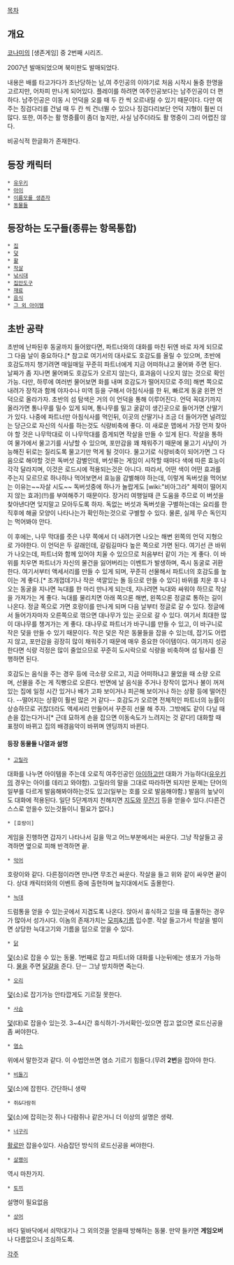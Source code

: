 [[목차]]
== 개요 ==

[[코나미]]의 [생존게임] 중 2번째 시리즈.

2007년 발매되었으며 북미판도 발매되었다.

내용은 배를 타고가다가 조난당하는 남,여 주인공의 이야기로 처음 시작시 둘중 한명을 고르지만, 어차피 만나게 되어있다. 플레이를 하려면 여주인공보다는 남주인공이 더 편하다. 남주인공은 이동 시 언덕을 오를 때 두 칸 씩 오르내릴 수 있기 때문이다. 다만 여주는 징검다리를 건널 때 두 칸 씩 건너뛸 수 있으나 징검다리보단 언덕 지형이 훨씬 더 많다. 또한, 여주는 활 명중률이 좀더 높지만, 사실 남주더라도 활 명중이 그리 어렵진 않다.

비공식적 한글화가 존재한다. 

== 등장 캐릭터 ==
 * [[유우키]]
 * [[아이]]
 * [[이름모를 생존자]]
 * [[동물들]]

== 등장하는 도구들(종류는 항목통합) ==
 * [[집]]
 * [[덫]]
 * [[활]]
 * [[작살]]
 * [[낚시대]] 
 * [[집안도구]]
 * [[재료]]
 * [[음식]]
 * [[그 외 아이템]]

== 초반 공략 ==
초반에 난파된후 동굴까지 들어왔다면, 파트너와의 대화를 마친 뒤엔 바로 자게 되므로 그 다음 날이 중요하다.[* 참고로 여기서의 대사로도 호감도를 올릴 수 있으며, 초반에 호감도까지 챙기려면 매일매일 꾸준히 파트너에게 지금 어떠하냐고 물어봐 주면 된다. 날짜가 좀 지나면 물어봐도 호감도가 오르지 않는다, 효과음이 나오지 않는 것으로 확인 가능. 다만, 하루에 여러번 물어보면 화를 내며 호감도가 떨어지므로 주의] 해변 쪽으로 내려가 장작과 함께 야자수나 미역 등을 구해서 아침식사를 한 뒤, 빠르게 동굴 왼편 언덕으로 올라가자. 초반의 섬 탐색은 거의 이 언덕을 통해 이루어진다. 언덕 꼭대기까지 올라가면 통나무를 밀수 있게 되며, 통나무를 밀고 굴같이 생긴곳으로 들어가면 산딸기가 있다. 나중에 파트너만 아침식사를 먹인뒤, 이곳의 산딸기나 조금 더 들어가면 널려있는 당근으로 자신의 식사를 하는것도 식량비축에 좋다. 이 새로운 맵에서 가장 먼저 찾아야 할 것은 나무막대로 이 나무막대를 줍게되면 작살을 만들 수 있게 된다. 작살을 통하여 물가에서 물고기를 사냥할 수 있으며, 포만감을 꽤 채워주기 때문에 물고기 사냥이 가능해진 뒤로는 질리도록 물고기만 먹게 될 것이다. 물고기로 식량비축이 되어가면 그 다음으로 해야할 것은 독버섯 감별인데, 버섯류는 게임이 시작할 때마다 색에 따른 효능이 각각 달라지며, 이것은 로드시에 적용되는것은 아니다. 따라서, 어떤 색이 어떤 효과를 주는지 모르므로 하나하나 먹어보면서 효능을 감별해야 하는데, 이렇게 독버섯을 먹어보는 이유는~~자살 시도~~ 독버섯중에 하나가 놀랍게도 [wiki:"비아그라" 체력이 떨어지지 않는 효과](!!)를 부여해주기 때문이다. 장거리 여행일때 큰 도움을 주므로 이 버섯을 찾아낸다면 잊지말고 모아두도록 하자. 독없는 버섯과 독버섯을 구별하는데는 요리를 한 직후에 해골 모양이 나타나는가 확인하는것으로 구별할 수 있다. 물론, 실제 무슨 독인지는 먹어봐야 안다.

이 후에는, 나무 막대를 줏은 나무 쪽에서 더 내려가면 나오는 해변 왼쪽의 언덕 지형으로 가야한다. 이 언덕은 두 갈래인데, 갈림길마다 높은 쪽으로 가면 된다. 여기선 큰 바위가 나오는데, 파트너와 함께 있어야 치울 수 있으므로 처음부터 같이 가는 게 좋다. 이 바위를 치우면 파트너가 자신의 물건을 잃어버리는 이벤트가 발생하며, 즉시 동굴로 귀환한다. 여기서부터 액세서리를 만들 수 있게 되며, 꾸준히 선물해서 파트너의 호감도를 높이는 게 좋다.[* 조개껍데기나 작은 색깔있는 돌 등으로 만들 수 있다] 바위를 치운 후 나오는 동굴을 지나면 늑대를 한 마리 만나게 되는데, 지나려면 늑대와 싸워야 하므로 작살을 가져가는 게 좋다. 늑대를 물리치면 아래 쪽으론 해변, 왼쪽으론 정글로 통하는 길이 나온다. 정글 쪽으로 가면 호랑이를 만나게 되며 다음 날부터 정글로 갈 수 있다. 정글에서 들어가자마자 오른쪽으로 꺾으면 대나무가 있는 곳으로 갈 수 있다. 여기서 최대한 많이 대나무를 챙겨가는 게 좋다. 대나무로 파트너가 바구니를 만들 수 있고, 이 바구니로 작은 덫을 만들 수 있기 때문이다. 작은 덫은 작은 동물들을 잡을 수 있는데, 잡기도 어렵지 않고, 포만감을 굉장히 많이 채워주기 때문에 매우 중요한 아이템이다. 여기까지 성공한다면 식량 걱정은 많이 줄었으므로 꾸준히 도시락으로 식량을 비축하며 섬 탐사를 진행하면 된다.

호감도는 음식을 주는 경우 등에 극소량 오르고, 지금 어떠하냐고 물었을 때 소량 오르며, 선물을 주는 게 직빵으로 오른다. 반면에 날 음식을 주거나 장작이 없거나 불이 꺼져있는 집에 일정 시간 있거나 배가 고파 보이거나 피곤해 보이거나 하는 상황 등에 떨어진다. --떨어지는 상황이 훨씬 많은 거 같다-- 호감도가 오르면 전체적인 파트너의 능률이 상승하므로 귀찮더라도 액세서리 만들어서 꾸준히 선물 해 주자. 그밖에도 같이 다닐 때 손을 잡는다거나[* 근데 묘하게 손을 잡으면 이동속도가 느려지는 것 같다!] 대화할 때 표정이 바뀌고 집의 배경음악이 바뀌며 엔딩까지 바뀐다.

==== 등장 동물들 나열과 설명 ====
 * [[고릴라]]
대화를 나누면 아이템을 주는데 오로직 여주인공인 [[아이]]하고만 대화가 가능하다([[유우키]]의 경우는 아이를 데리고 와야함). 고릴라의 말을 그대로 따라하면 되지만 문제는 단어의 일부를 다르게 발음해봐야하는것도 있고(일부는 호를 오로 발음해야함.) 발음의 높낮이도 대화에 적용된다. 일단 5단계까지 친해지면 [[지도]]와 [[무전기]] 등을 얻을수 있다.(다른건 스스로 얻을수 있는것들이니 필요가 없다.)

 * [호랑이]
게임을 진행하면 갑자기 나타나서 길을 막고 어느부분에서는 싸운다. 그냥 작살들고 공격하면 옆으로 피해 반격하면 끝.

 * [[악어]]
호랑이와 같다. 다른점이라면 만나면 무조건 싸운다. 작살을 들고 위와 같이 싸우면 끝이다. 상대 캐릭터와의 이벤트 중에 출현하며 늪지대에서도 출몰한다.

 * [[늑대]]
드럼통을 얻을 수 있는곳에서 지겹도록 나온다. 앉아서 휴식하고 있을 때 출몰하는 경우가 많아서 성가시다. 이놈의 존재가치는 [[모피]]&[[기름]] 입수뿐. 작살 들고가서 학살을 벌이면 상당한 늑대고기와 기름을 덤으로 얻을 수 있다.

 * [[닭]]
[[덫]](소)로 잡을 수 있는 동물. 1번째로 잡고 파트너와 대화를 나눈뒤에는 생포가 가능하다. [[물]]을 주면 [[달걀]]을 준다. 단ㅡ 그냥 방치하면 죽는다.

 * [[오리]]
[[덫]](소)로 잡기가능 안타깝게도 기르질 못한다.

 * [[사슴]]
[[덫]](대)로 잡을수 있는것. 3~4시간 휴식하기-가서확인-있으면 잡고 없으면 로드신공을 좀 써야한다.

 * [[염소]]
위에서 말한것과 같다. 이 수법안쓰면 염소 기르기 힘들다.(무려 '''2번'''을 잡아야 한다.

 * [[비둘기]]
[[덫]](소)에 잡힌다. 간단하니 생략

 * 쥐&다람쥐
[[덫]](소)에 잡히는것 쥐나 다람쥐나 같은거니 더 이상의 설명은 생략.

 * [[너구리]]
[[활]]로만 잡을수있다. 사슴잡던 방식의 로드신공을 써야한다.

 * [[살쾡이]]
역시 마찬가지.

 * [[토끼]]
설명이 필요없음

 * [[상어]]
바다 밑바닥에서 쇠막대기나 그 외의것을 얻을때 방해하는 동물. 만약 들키면 '''게임오버'''나 다름없으니 조심하도록.


[[각주]]
